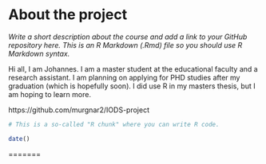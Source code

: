 
# About the project

*Write a short description about the course and add a link to your GitHub repository here. This is an R Markdown (.Rmd) file so you should use R Markdown syntax.*

Hi all, I am Johannes. I am a master student at the educational faculty and a research assistant. I am planning on applying for PHD studies after my graduation (which is hopefully soon). I did use R in my masters thesis, but I am hoping to learn more.

https://github.com/murgnar2/IODS-project


```r
# This is a so-called "R chunk" where you can write R code.

date()

```

=======



